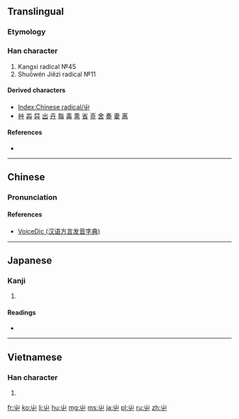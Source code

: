 ==Translingual==
{{stroke order|type=animate}}

===Etymology===
{{Han etyl}}
{{liushu|p}}

===Han character===
{{Han char|rn=45|rad=屮|as=00|sn=3|four=22407|canj=UL}}

# Kangxi radical №45
# Shuōwén Jiězì radical №11

====Derived characters====
* [[Index:Chinese radical/屮]]
* [[艸]] [[芔]] [[茻]] [[出]] [[卉]] [[每]] [[毒]] [[熏]] [[省]] [[壴]] [[舍]] [[奏]] [[妻]] [[离]]

====References====
* {{Han ref|kx=0304.100|dkj=07826|dj=0603.040|hdz=21021.030|uh=5C6E|ud=23662|bh=C94B|bd=51531}}

----

==Chinese==
{{zh-forms}}

===Pronunciation===
{{zh-pron
|m=chè
|c=cit3
|h=pfs=chhe̍t
|mn=thiat
|w=
|mc=y
|oc=y
|ma=|ma2=
|cat=n
}}

====References====
* [http://cn.voicedic.com/ VoiceDic (汉语方言发音字典)]

----

==Japanese==

===Kanji===
{{ja-kanji|grade=|rs=屮00}}

# {{defn|lang=ja|sort=屮00}}

====Readings====
* {{ja-readings|on=[[さ]] (sa)|kun=[[ひだり]] (hidari), [[ひだりて]] (hidarite)}}

----

==Vietnamese==

===Han character===
{{vi-hantu|[[triệt]]|rs=屮00}}

# {{defn|lang=vi|sort=屮00}}

[[Category:CJKV radicals| ]]

[[fr:屮]]
[[ko:屮]]
[[li:屮]]
[[hu:屮]]
[[mg:屮]]
[[ms:屮]]
[[ja:屮]]
[[pl:屮]]
[[ru:屮]]
[[zh:屮]]